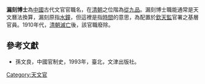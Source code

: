 '''漏刻博士'''為[[中國|中國]]古代文官官職名，在[[清朝|清朝]]之位階為[[從九品|從九品]]。漏刻博士職能通常是天文曆法換算，漏刻原指[[水鐘|水鐘]]，但這裡是指[[時間|時間]]的意思，為配置於[[欽天監|欽天監]]官署之基層官員。1910年代，[[清朝滅亡|清朝滅亡]]後，該官職廢除。

==參考文獻==
*孫文良，中國官制史，1993年，臺北，文津出版社。
 
[[Category:天文官|Category:天文官]]
